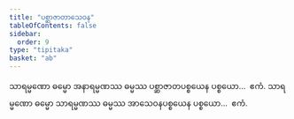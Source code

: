 ```yaml
---
title: "ပစ္ဆာဇာတာသေဝန"
tableOfContents: false
sidebar:
  order: 9
type: "tipitaka"
basket: "ab"
---
```



<DynamicBreadcrumb />

<Division number="35">

<Paragraph number="2388">
သာရမ္မဏော ဓမ္မော အနာရမ္မဏဿ ဓမ္မဿ ပစ္ဆာဇာတပစ္စယေန ပစ္စယော…  ဧကံ.
</Paragraph>

<Paragraph number="2389">
သာရမ္မဏော ဓမ္မော သာရမ္မဏဿ ဓမ္မဿ အာသေဝနပစ္စယေန ပစ္စယော…  ဧကံ.
</Paragraph>
</Division>